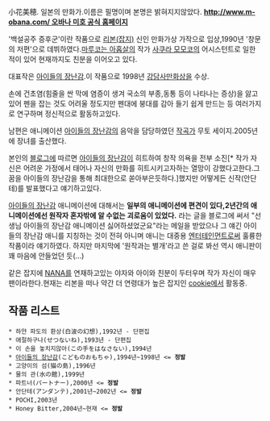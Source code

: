 小花美穂.
일본의 만화가.이름은 필명이며 본명은 밝혀지지않았다.
'''[[http://www.m-obana.com/ 오바나 미호 공식 홈페이지]]'''

'백설공주 증후군'이란 작품으로 [[리본(잡지)]] 신인 만화가상 가작으로 입상,1990년 '창문의 저편'으로 데뷔하였다.[[마루코는 아홉살]]의 작가 [[사쿠라 모모코]]의 어시스턴트로 일한 적이 있어 현재까지도 친분을 이어오고 있다.

대표작은 [[아이들의 장난감]].이 작품으로 1998년 [[강담사]]만화상을 수상.

손에 건초염(힘줄을 싼 막에 염증이 생겨 국소의 부종,동통 등이 나타나는 증상)을 앓고있어 펜을 잡는 것도 어려울 정도지만 펜대에 붕대를 감아 들기 쉽게 만드는 등 여러가지로 연구하며 정신적으로 활동하고있다.

남편은 애니메이션 [[아이들의 장난감]]의 음악을 담당하였던 [[작곡가]] 무토 세이지.2005년에 장녀를 출산했다.

본인의 [[블로그]]에 따르면 [[아이들의 장난감]]이 히트하여 창작 의욕을 전부 소진[* 작가 자신은 어려운 가정에서 태어나 자신의 만화를 히트시키고자하는 열망이 강했다고한다.그 꿈을 아이들의 장난감을 통해 최대한으로 쏟아부은듯하다.]했지만 어떻게든 신작(안단테)를 발표했다고 얘기하고있다.

[[아이들의 장난감]] 애니메이션에 대해서는 '''일부의 애니메이션에 편견이 있다,2년간의 애니메이션에선 원작자 혼자밖에 알 수없는 괴로움이 있었다.''' 라는 글을 블로그에 써서 "선생님 아이들의 장난감 애니메이션 싫어하셨었군요"라는 메일을 받았으나 그 얘긴 아이들의 장난감 애니를 지칭하는 것이 전혀 아니며 애니는 대중용 [[엔터테인먼트]]로써 훌륭한 작품이라 얘기하였다.
하지만 마지막에 '원작과는 별개'라고 쓴 걸로 봐선 역시 애니판이 꽤 마음에 안들었던 듯(...)

같은 잡지에 [[NANA]]를 연재하고있는 야자와 아이와 친분이 두터우며 작가 자신이 매우 팬이라한다.현재는 리본을 떠나 약간 더 연령대가 높은 잡지인 [[cookie]]에서 활동중.

== 작품 리스트 ==
 * 하얀 파도의 환상(白波の幻想),1992년 - 단편집
 * 애절하구나(せつないね),1993년 - 단편집
 * 이 손을 놓치지않아(この手をはなさない),1994년
 * [[아이들의 장난감]](こどものおもちゃ),1994년~1998년 <= '''정발'''
 * 고양이의 섬(猫の島),1996년
 * 물의 관(水の館),1999년
 * 파트너(パートナー),2000년 <= '''정발'''
 * 안단테(アンダンテ),2001년~2002년 <= '''정발'''
 * POCHI,2003년
 * Honey Bitter,2004년~현재 <= '''정발'''


